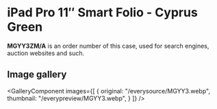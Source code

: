 
# iPad Pro 11″ Smart Folio - Cyprus Green

<Callout type='info' emoji='👉🏻'>**MGYY3ZM/A** is an order number of this case, used for search engines, auction websites and such.</Callout>

## Image gallery

<GalleryComponent
    images={[
      {
        original: "/everysource/MGYY3.webp",
        thumbnail: "/everypreview/MGYY3.webp",
      }
    ]}
  />
